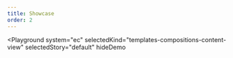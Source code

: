 ```yaml
---
title: Showcase
order: 2
---
```



<Playground
  system="ec"
  selectedKind="templates-compositions-content-view"
  selectedStory="default"
  hideDemo
>
  <DefaultContentViewExample />
</Playground>
